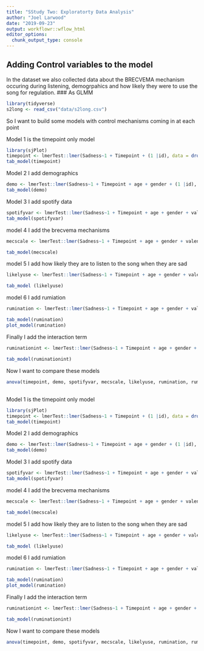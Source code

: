 ```yaml
---
title: "SStudy Two: Exploratorty Data Analysis"
author: "Joel Larwood"
date: "2019-09-23"
output: workflowr::wflow_html
editor_options:
  chunk_output_type: console
---
```


## Adding Control variables to the model

In the dataset we also collected data about the BRECVEMA mechanism occuring during listening, demogrpahics and how likely they were to use the song for regulation. 
### As GLMM 




```r
library(tidyverse)
s2long <- read_csv("data/s2long.csv")
```

So I want to build some models with control mechanisms coming in at each point 

Model 1 is the timepoint only model 
```r
library(sjPlot)
timepoint <- lmerTest::lmer(Sadness~1 + Timepoint + (1 |id), data = drop_na(s2long))
tab_model(timepoint)

```

Model 2 I add demographics 

```r
demo <- lmerTest::lmer(Sadness~1 + Timepoint + age + gender + (1 |id), data = drop_na(s2long))
tab_model(demo)
```
 Model 3 I add spotify data 
 
```r
spotifyvar <- lmerTest::lmer(Sadness~1 + Timepoint + age + gender + valence + energy +  (1 |id), data = drop_na(s2long))
tab_model(spotifyvar)
```

model 4 I add the brecvema mechanisms 
```r
mecscale <- lmerTest::lmer(Sadness~1 + Timepoint + age + gender + valence + energy + mecscale_1 + mecscale_2 + mecscale_3 + mecscale_4 + mecscale_5 + mecscale_6 + mecscale_7 + mecscale_8 + (1 |id), data = drop_na(s2long))

tab_model(mecscale)
```

model 5 I add how likely they are to listen to the song when they are sad  
```r
likelyuse <- lmerTest::lmer(Sadness~1 + Timepoint + age + gender + valence + energy + mecscale_1 + mecscale_2 + mecscale_3 + mecscale_4 + mecscale_5 + mecscale_6 + mecscale_7 + mecscale_8 + reg.use_1 + (1 |id), data = drop_na(s2long))

tab_model (likelyuse)
```

model 6 I add rumiation 
```r
rumination <- lmerTest::lmer(Sadness~1 + Timepoint + age + gender + valence + energy + mecscale_1 + mecscale_2 + mecscale_3 + mecscale_4 + mecscale_5 + mecscale_6 + mecscale_7 + mecscale_8 + reg.use_1 + rumination +  (1 |id), data = drop_na(s2long))

tab_model(rumination)
plot_model(rumination)
```

Finally I add the interaction term 
```r
ruminationint <- lmerTest::lmer(Sadness~1 + Timepoint + age + gender + valence + energy + mecscale_1 + mecscale_2 + mecscale_3 + mecscale_4 + mecscale_5 + mecscale_6 + mecscale_7 + mecscale_8 + reg.use_1 + rumination + rumination:Timepoint + (1 |id), data = drop_na(s2long))

tab_model(ruminationint)
```

Now I want to compare these models 
```r
anova(timepoint, demo, spotifyvar, mecscale, likelyuse, rumination, ruminationint)
```

## 
Model 1 is the timepoint only model 
```r
library(sjPlot)
timepoint <- lmerTest::lmer(Sadness~1 + Timepoint + (1 |id), data = drop_na(s2long))
tab_model(timepoint)

```

Model 2 I add demographics 

```r
demo <- lmerTest::lmer(Sadness~1 + Timepoint + age + gender + (1 |id), data = drop_na(s2long))
tab_model(demo)
```
 Model 3 I add spotify data 
 
```r
spotifyvar <- lmerTest::lmer(Sadness~1 + Timepoint + age + gender + valence + energy +  (1 |id), data = drop_na(s2long))
tab_model(spotifyvar)
```

model 4 I add the brecvema mechanisms 
```r
mecscale <- lmerTest::lmer(Sadness~1 + Timepoint + age + gender + valence + energy + mecscale_1 + mecscale_2 + mecscale_3 + mecscale_4 + mecscale_5 + mecscale_6 + mecscale_7 + mecscale_8 + (1 |id), data = drop_na(s2long))

tab_model(mecscale)
```

model 5 I add how likely they are to listen to the song when they are sad  
```r
likelyuse <- lmerTest::lmer(Sadness~1 + Timepoint + age + gender + valence + energy + mecscale_1 + mecscale_2 + mecscale_3 + mecscale_4 + mecscale_5 + mecscale_6 + mecscale_7 + mecscale_8 + reg.use_1 + (1 |id), data = drop_na(s2long))

tab_model (likelyuse)
```

model 6 I add rumiation 
```r
rumination <- lmerTest::lmer(Sadness~1 + Timepoint + age + gender + valence + energy + mecscale_1 + mecscale_2 + mecscale_3 + mecscale_4 + mecscale_5 + mecscale_6 + mecscale_7 + mecscale_8 + reg.use_1 + rumination +  (1 |id), data = drop_na(s2long))

tab_model(rumination)
plot_model(rumination)
```

Finally I add the interaction term 
```r
ruminationint <- lmerTest::lmer(Sadness~1 + Timepoint + age + gender + valence + energy + mecscale_1 + mecscale_2 + mecscale_3 + mecscale_4 + mecscale_5 + mecscale_6 + mecscale_7 + mecscale_8 + reg.use_1 + rumination + rumination:Timepoint + (1 |id), data = drop_na(s2long))

tab_model(ruminationint)
```

Now I want to compare these models 
```r
anova(timepoint, demo, spotifyvar, mecscale, likelyuse, rumination, ruminationint)
```

